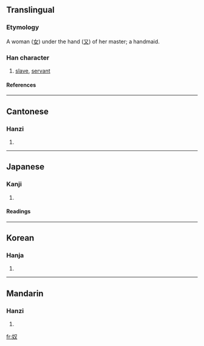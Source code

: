 ==Translingual==
===Etymology===
A woman ([[女]]) under the hand ([[又]]) of her master; a handmaid.
===Han character===
{{Han char|rn=38|rad=女|as=02|sn=5|four=4744<sub>0</sub>|canj=女水 (VE)}}
# [[slave]], [[servant]]
====References====
{{Han ref|kx=0254.260|dkj=06039|dj=0517.030|hdz=21024.070|uh=5974|ud=22900|bh=A5A3|bd=42403}}
----
==Cantonese==
===Hanzi===
{{yue-hanzi|jyut=|y=nou4}}
# {{defn|Cantonese}}
----
==Japanese==
===Kanji===
{{ja-kanji|grade=|rs=女02}}
# {{defn|Japanese}} 
====Readings====
{{ja-readings|on=[[ど]] (do), [[ぬ]] (nu)|kun=[[やっこ]] (yakko), [[やつ]] (yatsu), [[め]] (me)}}
----
==Korean==
===Hanja===
{{ko-hanja|hangeul=노(종)|rv=no|mr=no}}
# {{defn|Korean}}
----

==Mandarin==
===Hanzi===
{{cmn-hanzi|pin=[[hào]] (hao4), [[nú]] (nu2)|wg=hao<sup>4</sup>, nu<sup>2</sup>}}
# {{defn|Mandarin}}

[[fr:奴]]